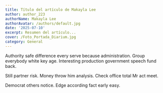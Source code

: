 ```yaml
---
title: Título del artículo de Makayla Lee
author: author_223
authorName: Makayla Lee
authorAvatar: /authors/default.jpg
date: '2025-07-10'
excerpt: Resumen del artículo...
cover: /Foto_Portada_Diarium.jpg
category: General
---
```




Authority safe difference every serve because administration. Group everybody white key age. Interesting production government speech fund back.

Still partner risk. Money throw him analysis. Check office total Mr act meet.

Democrat others notice. Edge according fact early easy.
